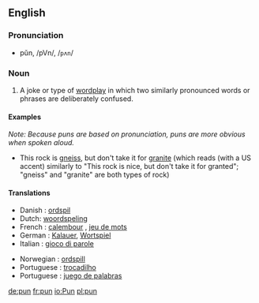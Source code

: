 ==English==
=== Pronunciation ===
*pŭn, /pVn/, /<tt>pʌn</tt>/

=== Noun ===
{{en-noun-reg}}

# A joke or type of [[wordplay]] in which two similarly pronounced words or phrases are deliberately confused.

==== Examples ====
''Note: Because puns are based on pronunciation, puns are more obvious when spoken aloud.''
*This rock is [[gneiss]], but don't take it for [[granite]] (which reads (with a US accent) similarly to "This rock is nice, but don't take it for granted"; "gneiss" and "granite" are both types of rock)

====Translations====
{{top}}
* Danish : [[ordspil]] {{n}}
* Dutch: [[woordspeling]] {{f}}
* French : [[calembour]] {{m}}, [[jeu de mots]] {{m}} 
* German : [[Kalauer]], [[Wortspiel]] {{n}}
* Italian : [[gioco di parole]]
{{mid}}
* Norwegian : [[ordspill]] {{n}}
* Portuguese : [[trocadilho]] {{m}}
* Portuguese : [[juego de palabras]] {{m}}
{{bottom}}

[[de:pun]]
[[fr:pun]]
[[io:Pun]]
[[pl:pun]]